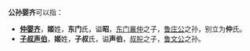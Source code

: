 '''公孙婴齐'''可以指：
* '''[[仲婴齐|仲婴齐]]'''，'''姬'''姓，'''东门'''氏，谥'''昭'''，[[东门襄仲|东门襄仲]]之子，[[鲁庄公|鲁庄公]]之孙，别立为'''仲'''氏。
* '''[[子叔声伯|子叔声伯]]'''，'''姬'''姓，'''子叔'''氏，谥'''声伯'''，[[叔肸|叔肸]]之子，[[鲁文公|鲁文公]]之孙。

<center>
{{familytree/start}}
{{familytree | | | | | Zh |Zh=[[鲁庄公|鲁庄公]]}}
{{familytree | |,|-|-|-|^|-|-|-|.| |}}
{{familytree | Xi | | | | | | Xz |Xi=[[鲁僖公|鲁僖公]]|Xz=[[东门襄仲|东门襄仲]]}}
{{familytree | |!| | | |,|-|-|-|(| |}}
{{familytree | We | | Gu | | Yq |We=[[鲁文公|鲁文公]]|Gu=[[公孙归父|公孙归父]]|Yq=[[仲婴齐|仲婴齐]]}}
{{familytree | |!| | | | | | | | | |}}
{{familytree | Sx | | | | | | | | | | |Sx=[[叔肸|叔肸]]}}
{{familytree | |!| | | | | | | | | |}}
{{familytree | Yq | | | | | | | | | | |Yq=[[子叔声伯|子叔声伯]]}}
{{familytree/end}}
</center>

{{disambig|Cat=四字人名消歧義}}